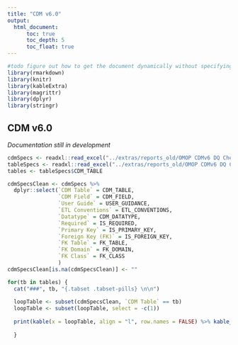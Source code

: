 ```yaml
---
title: "CDM v6.0"
output: 
  html_document:
      toc: true
      toc_depth: 5
      toc_float: true
---
```


```r

#todo figure out how to get the document dynamically without specifying the name
library(rmarkdown)
library(knitr)
library(kableExtra)
library(magrittr)
library(dplyr)
library(stringr)

```

## CDM v6.0
*Documentation still in development*

```r
cdmSpecs <- readxl::read_excel("../extras/reports_old/OMOP CDMv6 DQ Checks v0.1.xlsx", sheet = "FIELD LEVEL")
tableSpecs <- readxl::read_excel("../extras/reports_old/OMOP CDMv6 DQ Checks v0.1.xlsx", sheet = "TABLE LEVEL")
tables <- tableSpecs$CDM_TABLE

cdmSpecsClean <- cdmSpecs %>%
  dplyr::select(`CDM Table` = CDM_TABLE,
                `CDM Field` = CDM_FIELD,
                `User Guide` = USER_GUIDANCE,
                `ETL Conventions` = ETL_CONVENTIONS,
                `Datatype` = CDM_DATATYPE,
                `Required` = IS_REQUIRED,
                `Primary Key` = IS_PRIMARY_KEY,
                `Foreign Key (FK)` = IS_FOREIGN_KEY,
                `FK Table` = FK_TABLE,
                `FK Domain` = FK_DOMAIN,
                `FK Class` = FK_CLASS
                )
cdmSpecsClean[is.na(cdmSpecsClean)] <- ""

for(tb in tables) {
  cat("###", tb, "{.tabset .tabset-pills} \n\n")
  
  loopTable <- subset(cdmSpecsClean, `CDM Table` == tb)
  loopTable <- subset(loopTable, select = -c(1))
 
  print(kable(x = loopTable, align = "l", row.names = FALSE) %>% kable_styling(bootstrap_options = c("hover", "condensed", "responsive")))
  
  }



```
